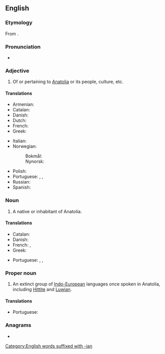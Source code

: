 ==English==
{{wikipedia}}

===Etymology===
From {{suffix|en|Anatolia|n}}.

===Pronunciation===
* {{a|UK}} {{IPA|en|/anəˈtəʊlɪən/}}

===Adjective===
{{en-adj|-}}

# Of or pertaining to [[Anatolia]] or its people, culture, etc.

====Translations====
{{trans-top|of or pertaining to Anatolia or its people, culture, etc.}}
* Armenian: {{t|hy|անատոլիական|sc=Armn}}
* Catalan: {{t|ca|anatòlic}}
* Danish: {{t|da|anatolisk}}
* Dutch: {{t|nl|Anatolisch}}
* French: {{t+|fr|anatolien}}
* Greek: {{t+|el|Ανατολίτης|m|sc=Grek}}
{{trans-mid}}
* Italian: {{t+|it|anatolico}}
* Norwegian:
*: Bokmål: {{t|nb|anatolisk}}
*: Nynorsk: {{t|nn|anatolisk}}
* Polish: {{t+|pl|anatolijski}}
* Portuguese: {{t+|pt|anatólio}}, {{t+|pt|anatólico}}, {{t+|pt|anatoliano}}
* Russian: {{t+|ru|анатоли́йски́й}}
* Spanish: {{t+|es|anatolio}}
{{trans-bottom}}

===Noun===
{{en-noun}}

# A native or inhabitant of Anatolia.

====Translations====
{{trans-top|native or inhabitant of Anatolia}}
* Catalan: {{t|ca|anatòlic|m}}
* Danish: {{t|da|anatolier|c}}
* French: {{t+|fr|anatolien|m}}, {{t+|fr|anatolienne|f}}
* Greek: {{t+|el|Ανατολίτης|m}}
{{trans-mid}}
* Portuguese: {{t+|pt|anatólio|m}}, {{t+|pt|anatólico|m}}, {{t+|pt|anatoliano|m}}
{{trans-bottom}}

===Proper noun===
{{en-proper noun}}

# An extinct group of [[Indo-European]] languages once spoken in Anatolia, including [[Hittite]] and [[Luwian]].

====Translations====
{{trans-top|group of languages}}
* Portuguese: {{t+|pt|anatólico|m}}
{{trans-mid}}
{{trans-bottom}}

===Anagrams===
* {{anagrams|en|a=aaailnnot|anational}}

[[Category:English words suffixed with -ian]]
